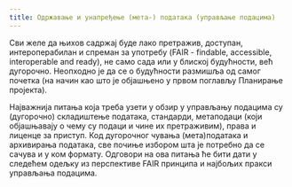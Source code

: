 ```yaml
---
title: Одржавање и унапређење (мета-) података (управљање подацима)
---
```

Сви желе да њихов садржај буде лако претражив, доступан, интероперабилан и спреман за употребу (FAIR - findable, accessible, interoperable and ready), не само сада или у блиској будућности, већ дугорочно. Неопходно је да се о будућности размишља од самог почетка (на начин као што је објашњено у првом поглављу Планирање пројекта).

Најважнија питања која треба узети у обзир у управљању подацима су (дугорочно) складиштење података, стандарди, метаподаци (који објашњавају о чему су подаци и чине их претраживим), права и лиценце за приступ. Код дугорочног чувања (мета)података и архивирања података, све почиње избором шта је потребно да се сачува и у ком формату. Oдговори на ова питања ће бити дати у следећем одељку из перспективе FAIR принципа и најбољих пракси управљања подацима.
